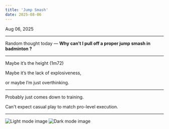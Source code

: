 ```yaml
---
title: 'Jump Smash'
date: 2025-08-06
---
```


Aug 06, 2025

---

Random thought today — **Why can’t I pull off a proper jump smash in badminton ?**

---

Maybe it’s the height (1m72)

Maybe it’s the lack of explosiveness,

or maybe I’m just overthinking.

---

Probably just comes down to training.

Can't expect casual play to match pro-level execution.

---

<div className="flex justify-center gap-4 flex-wrap mb-4">
  <picture>
    <source srcSet="https://raw.githubusercontent.com/godchu/blog-assets/refs/heads/main/nikki/06-08-2025/1.png" />
    <img
      src="https://raw.githubusercontent.com/godchu/blog-assets/refs/heads/main/nikki/06-08-2025/1.png"
      alt="Light mode image"
      width={400}
      className="rounded-lg"
    />
  </picture>
  <picture>
    <source srcSet="https://raw.githubusercontent.com/godchu/blog-assets/refs/heads/main/nikki/06-08-2025/2.png" />
    <img
      src="https://raw.githubusercontent.com/godchu/blog-assets/refs/heads/main/nikki/06-08-2025/2.png"
      alt="Dark mode image"
      width={400}
      className="rounded-lg"
    />
  </picture>
</div>
